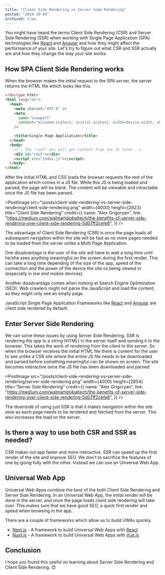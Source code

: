 ```yaml
---
title: "Client Side Rendering vs Server Side Rendering"
posted: "2019-10-09"
archived: true
---
```


You might have heard the terms Client Side Rendering (CSR) and Server Side Rendering (SSR) when working with Single Page Application (SPA) technologies like [React](https://reactjs.org/) and [Angular](https://angular.io/) and how they might affect the performance of your site. Let's try to figure out what CSR and SSR actually are and how they change the way your site works.

## How SPA Client Side Rendering works

When the browser makes the initial request to the SPA server, the server returns the HTML file which looks like this.

```html
<!doctype html>
<html lang="en">
  <head>
    <meta charset="UTF-8" />
    <meta
      name="viewport"
      content="minimum-scale=1, initial-scale=1, width=device-width, shrink-to-fit=no"
    />

    <title>Single Page Application</title>
  </head>
  <body>
    <!-- The "root" div will get content from the JS later -->
    <div id="root"></div>
    <script src="index.js"></script>
  </body>
</html>
```

After the initial HTML and CSS loads the browser requests the rest of the application which comes in a JS file. While this JS is being loaded and parsed, the page will be blank. The content will be viewable and intractable once the JS file has been parsed.

<PostImage
  src="/posts/client-side-rendering-vs-server-side-rendering/client-side-rendering.png"
  width={4000}
  height={2823}
  title="Client Side Rendering"
  credit={{
    name: "Alex Grigoryan",
    link: "https://medium.com/walmartglobaltech/the-benefits-of-server-side-rendering-over-client-side-rendering-5d07ff2cefe8",
  }}
/>

The advantage of Client Side Rendering (CSR) is once the page loads all subsequent navigation within the site will be fast as no more pages needed to be loaded from the server unlike a Multi Page Application.

One disadvantage is the user of the site will have to wait a long time until he/she sees anything meaningful on the screen during the first render. This can take a long time depending of the size of the app, speed of the connection and the power of the device the site os being viewed in (especially in low end mobile devices).

Another disadvantage comes when looking at Search Engine Optimization (SEO). Web crawlers might not parse the JavaScript and load the content, so they might only see an empty page.

JavaScript Single Page Application Frameworks like [React](https://reactjs.org/) and [Angular](https://angular.io/) are client side rendered by default.

## Enter Server Side Rendering

We can solve these issues by using Server Side Rendering. SSR is rendering the app to a string (HTML) in the server itself and sending it to the browser. This takes the work of rendering from the client to the server. So when the browser receives the initial HTML file there is content for the user to see unlike a CSR site where the entire JS file needs to be downloaded and parsed before something meaningful can be shown on screen. The site becomes interactive once the JS file has been downloaded and parsed.

<PostImage
  src="/posts/client-side-rendering-vs-server-side-rendering/server-side-rendering.png"
  width={4000}
  height={2854}
  title="Server Side Rendering"
  credit={{
    name: "Alex Grigoryan",
    link: "https://medium.com/walmartglobaltech/the-benefits-of-server-side-rendering-over-client-side-rendering-5d07ff2cefe8",
  }}
/>

The downside of using just SSR is that it makes navigation within the site slow as each page needs to be rendered and fetched from the server. This also increases the load on the server.

## Is there a way to use both CSR and SSR as needed?

CSR makes out app faster and more interactive. SSR can speed up the first render of the site and improve SEO. We don't to sacrifice the features of one by going fully with the other. Instead we can use an Universal Web App.

## Universal Web App

Universal Web Apps combine the best of the both Client Side Rendering and Server Side Rendering. In an Universal Web App, the initial render will be done in the server, and once the page loads client side rendering will take over. This makes sure that we have good SEO, a quick first render and speed when browsing in the app.

There are a couple of frameworks which allow us to build UWAs quickly.

- [Next.js](https://nextjs.org/) - A framework to build Universal Web Apps with [React](https://reactjs.org/)
- [Nuxt.js](https://nuxtjs.org/) - A framework to build Universal Web Apps with [Vue.js](https://vuejs.org/)

## Conclusion

I hope you found this useful on learning about Server Side Rendering and Client Side Rendering. 😊
